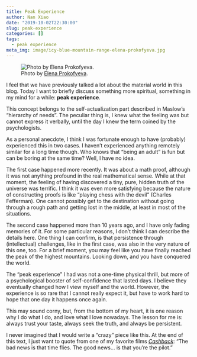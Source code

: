 ```yaml
---
title: Peak Experience
author: Nan Xiao
date: "2019-10-02T22:30:00"
slug: peak-experience
categories: []
tags:
  - peak experience
meta_img: image/icy-blue-mountain-range-elena-prokofyeva.jpg
---
```


![Photo by [Elena Prokofyeva](https://unsplash.com/photos/NDuPLKYRXQU).](/image/icy-blue-mountain-range-elena-prokofyeva.jpg)

I feel that we have previously talked a lot about the material world in this blog. Today I want to briefly discuss something more spiritual, something in my mind for a while: **peak experience**.

This concept belongs to the self-actualization part described in Maslow's "hierarchy of needs". The peculiar thing is, I knew what the feeling was but cannot express it verbally, until the day I knew the term coined by the psychologists.

As a personal anecdote, I think I was fortunate enough to have (probably) experienced this in two cases. I haven't experienced anything remotely similar for a long time though. Who knows that "being an adult" is fun but can be boring at the same time? Well, I have no idea.

The first case happened more recently. It was about a math proof, although it was not anything profound in the real mathematical sense. While at that moment, the feeling of having discovered a tiny, pure, hidden truth of the universe was terrific. I think it was even more satisfying because the nature of constructing proofs is like "playing chess with the devil" (Charles Fefferman). One cannot possibly get to the destination without going through a rough path and getting lost in the middle, at least in most of the situations.

The second case happened more than 10 years ago, and I have only fading memories of it. For some particular reasons, I don't think I can describe the details here. One thing I can confirm, is that persistence through (intellectual) challenges, like in the first case, was also in the very nature of this one, too. For a brief moment, you may feel like you have finally reached the peak of the highest mountains. Looking down, and you have conquered the world.

The "peak experience" I had was not a one-time physical thrill, but more of a psychological booster of self-confidence that lasted days. I believe they eventually changed how I view myself and the world. However, the experience is so rare that I cannot really expect it, but have to work hard to hope that one day it happens once again.

This may sound corny, but, from the bottom of my heart, it is one reason why I do what I do, and love what I love nowadays. The lesson for me is: always trust your taste, always seek the truth, and always be persistent.

I never imagined that I would write a "crazy" piece like this. At the end of this text, I just want to quote from one of my favorite films _[Cashback](https://www.imdb.com/title/tt0460740/)_: "The bad news is that time flies. The good news... is that you're the pilot."
